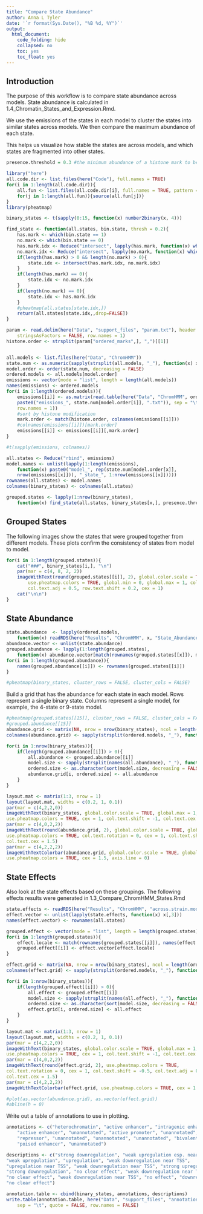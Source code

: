 ```yaml
---
title: "Compare State Abundance"
author: Anna L Tyler
date: '`r format(Sys.Date(), "%B %d, %Y")`'
output: 
  html_document:
    code_folding: hide
    collapsed: no
    toc: yes
    toc_float: yes
---
```


## Introduction
The purpose of this workflow is to compare state abundance across models.
State abundance is calculated in 1.4_Chromatin_States_and_Expression.Rmd.

We use the emissions of the states in each model to cluster the states
into similar states across models. We then compare the maximum abundance
of each state. 

This helps us visualize how stable the states are across models, and which
states are fragmented into other states.

```r
presence.threshold = 0.3 #the minimum abundance of a histone mark to be considered present in the state
```

```r
library("here")
all.code.dir <- list.files(here("Code"), full.names = TRUE)
for(i in 1:length(all.code.dir)){
	all.fun <- list.files(all.code.dir[i], full.names = TRUE, pattern = ".R")
	for(j in 1:length(all.fun)){source(all.fun[j])}
}
library(pheatmap)
```

```r
binary_states <- t(sapply(0:15, function(x) number2binary(x, 4)))
```

```r
find_state <- function(all.states, bin.state, thresh = 0.2){
    has.mark <- which(bin.state == 1)
    no.mark <- which(bin.state == 0)
    has.mark.idx <- Reduce("intersect", lapply(has.mark, function(x) which(all.states[,x] >= thresh)))
    no.mark.idx <- Reduce("intersect", lapply(no.mark, function(x) which(all.states[,x] < thresh)))
    if(length(has.mark) > 0 && length(no.mark) > 0){
        state.idx <- intersect(has.mark.idx, no.mark.idx)
    }
    if(length(has.mark) == 0){
        state.idx <- no.mark.idx
    }
    if(length(no.mark) == 0){
        state.idx <- has.mark.idx
    }
    #pheatmap(all.states[state.idx,])
    return(all.states[state.idx,,drop=FALSE])
}

```

```r
param <- read.delim(here("Data", "support_files", "param.txt"), header = FALSE, 
    stringsAsFactors = FALSE, row.names = 1)
histone.order <- strsplit(param["ordered_marks",], ",")[[1]]


all.models <- list.files(here("Data", "ChromHMM"))
state.num <- as.numeric(sapply(strsplit(all.models, "_"), function(x) x[1]))
model.order <- order(state.num, decreasing = FALSE)
ordered.models <- all.models[model.order]
emissions <- vector(mode = "list", length = length(all.models))
names(emissions) <- ordered.models
for(i in 1:length(ordered.models)){
    emissions[[i]] <- as.matrix(read.table(here("Data", "ChromHMM", ordered.models[i], 
    paste0("emissions_", state.num[model.order[i]], ".txt")), sep = "\t", header = TRUE,
    row.names = 1))
    #sort by histone modification
    mark.order <- match(histone.order, colnames(emissions[[i]]))
    #colnames(emissions[[i]])[mark.order]
    emissions[[i]] <- emissions[[i]][,mark.order]
}

#t(sapply(emissions, colnames))

all.states <- Reduce("rbind", emissions)
model.names <- unlist(lapply(1:length(emissions), 
    function(x) paste0("model_", rep(state.num[model.order[x]], 
    nrow(emissions[[x]])), "_state_", 1:nrow(emissions[[x]]))))
rownames(all.states) <- model.names
colnames(binary_states) <- colnames(all.states)

grouped.states <- lapply(1:nrow(binary_states), 
    function(x) find_state(all.states, binary_states[x,], presence.threshold))
```

## Grouped States {.tabset .tabset-fade .tabset-pills}

The following images show the states that were grouped together from different
models. These plots confirm the consistency of states from model to model.

```r
for(i in 1:length(grouped.states)){
    cat("###", binary_states[i,], "\n")
    par(mar = c(4, 8, 2, 2))
    imageWithText(round(grouped.states[[i]], 2), global.color.scale = TRUE, 
        use.pheatmap.colors = TRUE, global.min = 0, global.max = 1, col.text.rotation = 0,
        col.text.adj = 0.5, row.text.shift = 0.2, cex = 1)
    cat("\n\n")
}
```

## State Abundance

```r
state.abundance  <- lapply(ordered.models, 
    function(x) readRDS(here("Results", "ChromHMM", x, "State_Abundance.RDS")))
abundance.vector <- unlist(state.abundance)
grouped.abundance <- lapply(1:length(grouped.states), 
    function(x) abundance.vector[match(rownames(grouped.states[[x]]), model.names)])
for(i in 1:length(grouped.abundance)){
    names(grouped.abundance[[i]]) <- rownames(grouped.states[[i]])
}

#pheatmap(binary_states, cluster_rows = FALSE, cluster_cols = FALSE)
```

Build a grid that has the abundance for each state in each model.
Rows represent a single binary state. Columns represent a single model,
for example, the 4-state or 9-state model.

```r
#pheatmap(grouped.states[[15]], cluster_rows = FALSE, cluster_cols = FALSE)
#grouped.abundance[[15]]
abundance.grid <- matrix(NA, nrow = nrow(binary_states), ncol = length(ordered.models))
colnames(abundance.grid) <- sapply(strsplit(ordered.models, "_"), function(x) as.numeric(x[1]))

for(i in 1:nrow(binary_states)){
    if(length(grouped.abundance[[i]]) > 0){
        all.abundance <- grouped.abundance[[i]]
        model.size <- sapply(strsplit(names(all.abundance), "_"), function(x) as.numeric(x[2]))
        ordered.size <- as.character(sort(model.size, decreasing = FALSE))
        abundance.grid[i, ordered.size] <- all.abundance
    }
}

layout.mat <- matrix(1:3, nrow = 1)
layout(layout.mat, widths = c(0.2, 1, 0.1))
par(mar = c(4,2,2,0))
imageWithText(binary_states, global.color.scale = TRUE, global.max = 1, global.min = 0, 
use.pheatmap.colors = TRUE, cex = 1, col.text.shift = -1, col.text.cex = 1.5)
par(mar = c(4,0,2,2))
imageWithText(round(abundance.grid, 2), global.color.scale = TRUE, global.max = 1, global.min = 0, 
use.pheatmap.colors = TRUE, col.text.rotation = 0, cex = 1, col.text.shift = -0.5, col.text.adj = 0.5,
col.text.cex = 1.5)
par(mar = c(4,2,2,2))
imageWithTextColorbar(abundance.grid, global.color.scale = TRUE, global.max = 1, global.min = 0, 
use.pheatmap.colors = TRUE, cex = 1.5, axis.line = 0)
```

## State Effects

Also look at the state effects based on these groupings.
The following effects results were generated in 1.3_Compare_ChromHMM_States.Rmd

```r
state.effects <- readRDS(here("Results", "ChromHMM", "across.strain.models.RDS"))
effect.vector <- unlist(lapply(state.effects, function(x) x[,3]))
names(effect.vector) <- rownames(all.states)

grouped.effect <- vector(mode = "list", length = length(grouped.states))
for(i in 1:length(grouped.states)){
    effect.locale <- match(rownames(grouped.states[[i]]), names(effect.vector))
    grouped.effect[[i]] <- effect.vector[effect.locale]
}

effect.grid <- matrix(NA, nrow = nrow(binary_states), ncol = length(ordered.models))
colnames(effect.grid) <- sapply(strsplit(ordered.models, "_"), function(x) as.numeric(x[1]))

for(i in 1:nrow(binary_states)){
    if(length(grouped.effect[[i]]) > 0){
        all.effect <- grouped.effect[[i]]
        model.size <- sapply(strsplit(names(all.effect), "_"), function(x) as.numeric(x[2]))
        ordered.size <- as.character(sort(model.size, decreasing = FALSE))
        effect.grid[i, ordered.size] <- all.effect
    }
}

layout.mat <- matrix(1:3, nrow = 1)
layout(layout.mat, widths = c(0.2, 1, 0.1))
par(mar = c(4,2,2,0))
imageWithText(binary_states, global.color.scale = TRUE, global.max = 1, global.min = 0, 
use.pheatmap.colors = TRUE, cex = 1, col.text.shift = -1, col.text.cex = 1.5)
par(mar = c(4,0,2,2))
imageWithText(round(effect.grid, 2), use.pheatmap.colors = TRUE, 
col.text.rotation = 0, cex = 1, col.text.shift = -0.5, col.text.adj = 0.5,
col.text.cex = 1.5)
par(mar = c(4,2,2,2))
imageWithTextColorbar(effect.grid, use.pheatmap.colors = TRUE, cex = 1.5, axis.line = 0)

#plot(as.vector(abundance.grid), as.vector(effect.grid))
#abline(h = 0)
```

Write out a table of annotations to use in plotting.
```r

annotations <- c("heterochromatin", "active enhancer", "intragenic enhancer", 
    "active enhancer", "unannotated", "active promoter", "unannotated", "active enhancer",
    "repressor", "unannotated", "unannotated", "unannotated", "bivalent promoter", "unannotated", 
    "poised enhancer", "unannotated")

descriptions <- c("strong downregulation", "weak upregulation esp. near TES", 
"weak upregulation", "upregulation", "weak downregulation near TSS", 
"upregulation near TSS", "weak downregulation near TSS", "strong upregulation", 
"strong downregulation", "no clear effect", "weak downregulation near TSS", 
"no clear effect", "weak downregulation near TSS", "no effect", "downregulation near TSS", 
"no clear effect")

annotation.table <- cbind(binary_states, annotations, descriptions)
write.table(annotation.table, here("Data", "support_files", "annotation.table.txt"),
    sep = "\t", quote = FALSE, row.names = FALSE)
```
